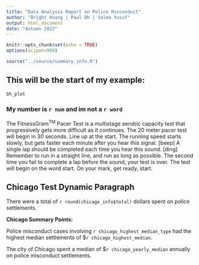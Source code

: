 ```yaml
---
title: "Data Analysis Report on Police Misconduct"
author: "Bright Hoang | Paul Oh | Salma Yusuf"
output: html_document
date: "Autumn 2022"
---
```


```r
knitr::opts_chunk$set(echo = TRUE)
options(scipen=999)
```

``` r
source("../source/summary_info.R")
```

## This will be the start of my example:

```r
bh_plot
```

### My number is `r num` and im  not a `r word`

The FitnessGram^TM^ Pacer Test is a multistage aerobic capacity test that progressively gets more difficult as it continues. The 20 meter pacer test will begin in 30 seconds. Line up at the start. The running speed starts slowly, but gets faster each minute after you hear this signal. [beep] A single lap should be completed each time you hear this sound. [ding] Remember to run in a straight line, and run as long as possible. The second time you fail to complete a lap before the sound, your test is over. The test will begin on the word start. On your mark, get ready, start.


## Chicago Test Dynamic Paragraph

There were a total of `r round(chicago_info$total)` dollars spent on police settlements.

**Chicago Summary Points:**

Police misconduct cases involving `r chicago_highest_median_type` had the 
highest median settlements of $`r chicago_highest_median`.


The city of Chicago spent a median of $`r chicago_yearly_median` annually on
police misconduct settlements.



